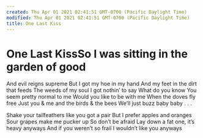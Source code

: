 ```yaml
---
created: Thu Apr 01 2021 02:41:51 GMT-0700 (Pacific Daylight Time)
modified: Thu Apr 01 2021 02:41:51 GMT-0700 (Pacific Daylight Time)
title: One Last Kiss
---
```

# One Last KissSo I was sitting in the garden of good
And evil reigns supreme
But I got my hoe in my hand
And my feet in the dirt that feeds
The weeds of my soul
I got nothin’ to say
What do you know
You seem pretty normal to me
Would you like to be with me
When the doves fly free
Just you & me and the birds & the bees
We’ll just buzz baby baby . . . 

Shake your tailfeathers like you got a pair
But I prefer apples and oranges
Sour grapes make me pucker up
So don’t be afraid
Lay down a fat one, it’s heavy anyways
And if you weren’t so frail I wouldn’t like you anyways
